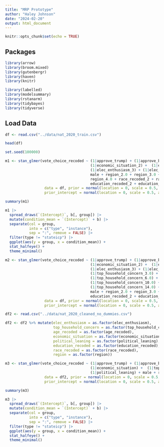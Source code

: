 ```yaml
---
title: "MRP Prototype"
author: "Haley Johnson"
date: "2024-02-20"
output: html_document
---
```


```r
knitr::opts_chunk$set(echo = TRUE)
```

## Packages
```r
library(arrow)
library(broom.mixed)
library(gutenbergr)
library(haven)
library(knitr)

library(labelled)
library(modelsummary)
library(rstanarm)
library(tidybayes)
library(tidyverse)
```

## Load Data

```r
df <- read.csv("../data/nat_2020_train.csv")
```


```r
head(df)
```

```r
set.seed(100000)
```



```r
m1 <- stan_glmer(vote_choice_recoded ~ (1|approve_trump) + (1|approve_biden) + (1|optimistic) + (1|focused_imp_issues) + 
                                       (1|economic_situation_2) +  (1|economic_situation_3) + (1|elec_enthusiasm_2) + 
                                       (1|elec_enthusiasm_3) + (1|elec_enthusiasm_9) + 
                                       male + region_2.0 + region_3.0 + 
                                       region_4.0 + race_recoded_2 + race_recoded_3 + race_recoded_9 + 
                                       education_recoded_2 + education_recoded_3 + education_recoded_9,
                  data = df, prior = normal(location = 0, scale = 0.5, autoscale = TRUE),
                  prior_intercept = normal(location = 0, scale = 0.5, autoscale = TRUE), seed = 853)
```

```r
summary(m1)
```

```r
m1 |>
  spread_draws(`(Intercept)`, b[, group]) |>
  mutate(condition_mean = `(Intercept)` + b) |>
  separate(col = group, 
           into = c("type", "instance"), 
           sep = ":", remove = FALSE) |> 
  filter(type != "stateicp") |> 
  ggplot(aes(y = group, x = condition_mean)) +
  stat_halfeye() +
  theme_minimal()
```



```r
m2 <- stan_glmer(vote_choice_recoded ~ (1|approve_trump) + (1|approve_biden) + (1|optimistic) + (1|focused_imp_issues) + 
                                       (1|economic_situation_2) +  (1|economic_situation_3) + (1|elec_enthusiasm_2) + 
                                       (1|elec_enthusiasm_3) + (1|elec_enthusiasm_9) + (1|top_household_concern_2.0) + 
                                       (1|top_household_concern_3.0) + (1|top_household_concern_4.0) + (1|top_household_concern_5.0) + 
                                       (1|top_household_concern_6.0) + (1|top_household_concern_8.0) + (1|top_household_concern_9.0) + 
                                       (1|top_household_concern_10.0) + (1|top_household_concern_12.0) + (1|top_household_concern_13.0) + 
                                       (1|top_household_concern_14.0) + (1|top_household_concern_15.0) + (1|top_household_concern_16.0) + 
                                       male + region_2.0 + region_3.0 + region_4.0 + race_recoded_2 + race_recoded_3 + 
                                       education_recoded_2 + education_recoded_3, 
                  data = df, prior = normal(location = 0, scale = 0.5, autoscale = TRUE),
                  prior_intercept = normal(location = 0, scale = 0.5, autoscale = TRUE), seed = 853)
```


```r
df2 <- read.csv("../data/nat_2020_cleaned_no_dummies.csv")
```

```r
df2 <- df2 %>% mutate(elec_enthusiasm = as.factor(elec_enthusiasm), 
                      top_household_concern = as.factor(top_household_concern), 
                      age_recoded = as.factor(age_recoded), 
                      economic_situation = as.factor(economic_situation),
                      political_leaning = as.factor(political_leaning),
                      education_recoded = as.factor(education_recoded), 
                      race_recoded = as.factor(race_recoded), 
                      region = as.factor(region))
```



```r
m3 <- stan_glmer(vote_choice_recoded ~ (1|approve_trump) + (1|approve_biden) + (1|optimistic) + (1|focused_imp_issues) + 
                                       (1|economic_situation) +  (1|top_household_concern) + (1|elec_enthusiasm) + 
                                       (1|political_leaning) + male + race_recoded + education_recoded + age_recoded + region,
                  data = df2, prior = normal(location = 0, scale = 0.5, autoscale = TRUE),
                  prior_intercept = normal(location = 0, scale = 0.5, autoscale = TRUE), seed = 853)
```



```r
summary(m3)
```


```r
m3 |>
  spread_draws(`(Intercept)`, b[, group]) |>
  mutate(condition_mean = `(Intercept)` + b) |>
  separate(col = group, 
           into = c("type", "instance"), 
           sep = ":", remove = FALSE) |> 
  filter(type != "stateicp") |> 
  ggplot(aes(y = group, x = condition_mean)) +
  stat_halfeye() +
  theme_minimal()
```

